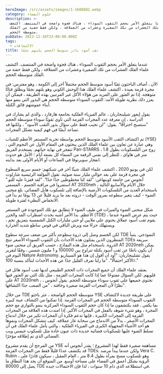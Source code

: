 ```yaml
---
heroImage: /src/assets/images/1-1608881.webp
category: علوم الفضاء
description: >-
  عندما يتعلق الأمر بحجم الثقوب السوداء ، هناك فجوة واضحة في المنتصف. اكتشف
  علماء الفلك العشرات من تلك الصغيرة وعشرات من العملاقة ، ولكن فقط حفنة من الفلك
  متوسطة الحجم.
pubDate: 2023-12-16T23:00:00.000Z
tags:
  - الاكتشافات
title: ثقب أسود نادر متوسط الحجم يلتهم نجمًا
---
```


عندما يتعلق الأمر بحجم الثقوب السوداء ، هناك فجوة واضحة في المنتصف. اكتشف علماء الفلك العشرات من تلك الصغيرة وعشرات من العملاقة ، ولكن فقط حفنة من الفلك متوسطة الحجم.

الآن ، أضاف الباحثون ثقبًا أسود متوسط ​​الحجم محتملاً آخر إلى الكومة ، وهو مفترس: في مجرة ​​قزمة بعيدة ، اكتشف علماء الفلك هذا الوحش الكوني وهو يلتهم نجمًا ويطلق فتاتًا متوهجة. إذا تم العثور على المزيد من هؤلاء الأكل غير المرتبين بهذه الطريقة ، فيمكن أن يعزز ذلك نظرية طويلة الأمد: الثقوب السوداء متوسطة الحجم هي البذور التي ينمو منها أبناء عمومتهم فائق الكتلة.

يقول إيغور شيلينجاريان ، عالم الفيزياء الفلكية بجامعة هارفارد ، والذي لم يشارك في الدراسة ، إن معرفة عدد المجرات القزمة التي تأوي ثقوبًا سوداء متوسطة الحجم "ستصبح اختراقًا". يقول: "لن تجيب فقط على سؤال بذور الثقب الأسود" ، ولكنها قد تساعد أيضًا في فهم كيفية تشكل المجرات.

تم اكتشاف الثقب الأسود متوسط ​​الحجم بواسطة تجربة المستعر الأعظم للشباب (YSE) ، وهي عبارة عن تعاون بين علماء الفلك الذين يبحثون في المقام الأول عن النجوم التي تنفجر في نهاية حياتهم. يستخدم الفريق Pan-STARRS ، زوج من التلسكوبات بطول 1.8 متر في هاواي ، للنظر إلى نفس الرقعة من السماء كل بضعة أيام ؛ الأمل هو حدوث انفجار سوبرنوفا في الساعات أو الأيام الأولى بعد بدايته.

لكن في يونيو 2020 ، اكتشف علماء الفلك شيئًا آخر في شبكتهم: جسم سريع السطوع في مجرة ​​قزمة على بعد حوالي مليار سنة ضوئية. تقول المؤلفة الرئيسية شارلوت أنجوس من جامعة كوبنهاغن: "لقد كنا محظوظين جدًا جدًا". "لقد قفزنا عليه للتو." استمروا في مراقبة الجسم ، المسمى AT 2020neh ، خلال الأيام والأسابيع التالية باستخدام العديد من التلسكوبات الأرضية بالإضافة إلى تلسكوب هابل الفضائي. بلغ منحنى الضوء - كيف يتغير سطوعه بمرور الوقت - ذروته بعد ما يزيد قليلاً عن 13 يومًا ثم بدأ في الانخفاض البطيء لفترة طويلة.

شكل منحنى الضوء والميزات في طيف الضوء لا تتطابق مع تلك الموجودة في المستعر الأعظم. بدا الأمر أشبه بحدث اضطراب المد والجزر (TDE) ، حيث يتم عرض الضوء عندما يقوم ثقب أسود عملاق يحتوي على ملايين أو حتى مليارات الكتل الشمسية بتمزيق نجم ، ويستهلك جزءًا منه ويرش الباقي في قوس ساطع شديد الحرارة.

لكن الجسم وصل إلى ذروة سطوعه بأكثر من ضعف سرعة سطوع TDE النموذجي. يتنبأ المنظرون الذين يمثلون هذه الأحداث بأن الثقوب السوداء الأصغر تنتج TDEs سريعة الذروة. باستخدام مثل هذه النماذج ، حسب الفريق أن منحنى ضوء AT 2020neh يمكن أن يكون ناتجًا عن ثقب أسود بكتلة تتراوح بين 100000 و 1 مليون شمس ، وفقًا لتقرير اليوم في Nature Astronomy. يقول تشلينجاريان: "أود أن أقول إن هذا هو السيناريو الأكثر احتمالًا". "ما زلنا نعرف القليل جدًا عن هذه الأحداث لنتأكد بنسبة 100٪."

يعتقد علماء الفلك أن جميع المجرات ذات الحجم الطبيعي لديها ثقب أسود هائل في قلوبهم. لكن السؤال مفتوحًا عما إذا كانت المجرات القزمة ، مثل تلك التي تم العثور فيها على AT 2020neh ، تحتوي جميعها على ثقوب سوداء متوسطة الحجم. يقول أنجوس ، نظرًا لأن المجرات القزمة صغيرة وخافتة ، "من الصعب جدًا اكتشافها".

من خلال TDE متوسطة الحجم الواضحة ، عثر باحثو YSE على طريقة جديدة لاكتشاف الثقوب السوداء متوسطة الحجم في المجرات القزمة. إذا تمكنوا من اكتشاف عينة كبيرة بما يكفي ، فقد يكتشفون ما إذا كان حجم الثقوب السوداء المركزية ينمو بالتوازي مع حجم المجرة ، وهو شيء شوهد بالفعل في المجرات الأكبر. إذا امتدت هذه العلاقة من المجرات القزمة إلى المجرات الكبيرة ، فإنها تدعم فكرة أن المجرات تكبر من خلال اندماج المجرات الأصغر ، بدلاً من الاندماج من سحابة غاز عملاقة. كيف تتشكل المجرات ونموها هو أحد الأشياء المجهولة الكبرى في الفيزياء الفلكية ، والتي يأمل علماء الفلك في أن تسلط الضوء عليها تلسكوبات فضائية جديدة ذات عيون حادة مثل تلسكوب جيمس ويب الفضائي الذي تم إطلاقه مؤخرًا.

من المرجح أن يقدم مشروع YSE مساهمة صغيرة فقط لهذا المشروع ؛ يقدر أنجوس أنه قد يكتشف عددًا قليلاً فقط من المجرات القزمة TDEs. ولكن عندما يبدأ مرصد Vera C. Rubin ، وهو تلسكوب مسح بمرآة بطول 8.4 متر ، العام المقبل ، سيكون قادرًا على الرؤية بشكل أعمق في الفضاء على مساحة أوسع. من المتوقع أن يجد هذا النطاق ما يصل إلى 80000 TDE في استطلاعه الذي دام 10 سنوات ، لذا فإن الاحتمالات جيدة.
